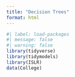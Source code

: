 ```yaml
---
title: "Decision Trees"
format: html
---
```


```r
#| label: load-packages
#| message: false
#| warning: false
library(tidyverse)
library(tidymodels)
library(ISLR)
data(College)
```
